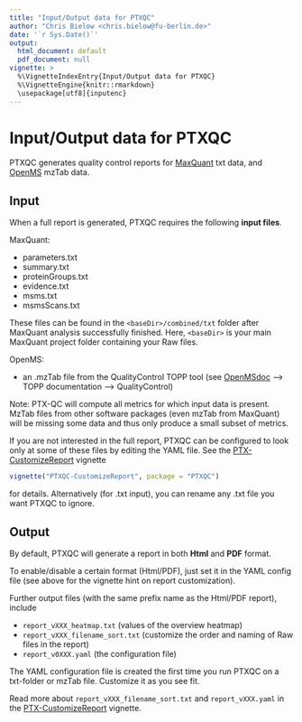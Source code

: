 ---
title: "Input/Output data for PTXQC"
author: "Chris Bielow <chris.bielow@fu-berlin.de>"
date: '`r Sys.Date()`'
output:
  html_document: default
  pdf_document: null
vignette: >
  %\VignetteIndexEntry{Input/Output data for PTXQC}
  %\VignetteEngine{knitr::rmarkdown}
  \usepackage[utf8]{inputenc}
---

# Input/Output data for PTXQC

PTXQC generates quality control reports for [MaxQuant] txt data, and [OpenMS] mzTab data.

## Input

When a full report is generated, PTXQC requires the following **input files**.
  
MaxQuant:  

  - parameters.txt
  - summary.txt
  - proteinGroups.txt
  - evidence.txt
  - msms.txt
  - msmsScans.txt
  
These files can be found in the `<baseDir>/combined/txt` folder after MaxQuant analysis successfully finished.
Here, `<baseDir>` is your main MaxQuant project folder containing your Raw files.
  
OpenMS:

  - an .mzTab file from the QualityControl TOPP tool (see [OpenMSdoc] --> TOPP documentation --> QualityControl)
  
  Note: PTX-QC will compute all metrics for which input data is present. MzTab files from other software packages (even mzTab from MaxQuant) will be missing some data and thus only produce a small subset of metrics. 


If you are not interested in the full report, PTXQC can be configured to look only at some of these files by editing the YAML file. See the [PTX-CustomizeReport][Ref_VignCust] vignette
```{r, eval=FALSE}
vignette("PTXQC-CustomizeReport", package = "PTXQC")
```
for details. Alternatively (for .txt input), you can rename any .txt file you want PTXQC to ignore.

## Output

By default, PTXQC will generate a report in both **Html** and **PDF** format.

To enable/disable a certain format (Html/PDF), just set it in the YAML config file (see above for the vignette hint on report customization).

Further output files (with the same prefix name as the Html/PDF report), include

  - `report_vXXX_heatmap.txt` (values of the overview heatmap)
  - `report_vXXX_filename_sort.txt` (customize the order and naming of Raw files in the report)
  - `report_v0XXX.yaml` (the configuration file)
  
The YAML configuration file is created the first time you run PTXQC on a txt-folder or mzTab file. Customize it as you see fit.

Read more about `report_vXXX_filename_sort.txt` and `report_vXXX.yaml` in the [PTX-CustomizeReport][Ref_VignCust] vignette.
  

  [MaxQuant]: https://maxquant.org
  [OpenMS]: https://openms.de/
  [OpenMSdoc]: https://abibuilder.cs.uni-tuebingen.de/archive/openms/Documentation/nightly/html/index.html
  [Ref_VignCust]: https://github.com/cbielow/PTXQC/blob/master/vignettes/PTXQC-CustomizeReport.Rmd

